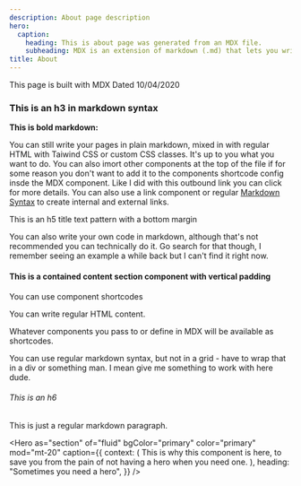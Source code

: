 ```yaml
---
description: About page description
hero:
  caption:
    heading: This is about page was generated from an MDX file.
    subheading: MDX is an extension of markdown (.md) that lets you write JSX code and use React Components in markdown, just change your file extension from .md to .mdx.
title: About
---
```



<Pattern as="h2" mod="py-8 md:py-10 xl:py-12">
  This page is built with MDX
  <Pattern as="hr" is="divider" className="mb-4" />
  <Text pattern="meta" className="block">
    Dated 10/04/2020
  </Text>
</Pattern>

### This is an h3 in markdown syntax

<Pattern as="hr" is="divider" mod="mb-6" />

**This is bold markdown:**

<Pattern mod="py-1" />

You can still write your pages in plain markdown, mixed in with regular HTML with Taiwind CSS or custom CSS classes. It's up to you what you want to do. You can also imort other components at the top of the file if for some reason you don't want to add it to the components shortcode config insde the MDX component. Like I did with <OutboundLink href="https://www.gatsbyjs.com/plugins/gatsby-plugin-mdx/" target="_blank">this outbound link you can click</OutboundLink> for more details. You can also use a <Link to="/">link component</Link> or regular [Markdown Syntax](https://www.gatsbyjs.com/) to create internal and external links.

<Pattern mod="py-6 md:py-8 xl:py-10" />

<Text as="h5" pattern="title" mod="mb-6">
  This is an h5 title text pattern with a bottom margin
</Text>

You can also write your own code in markdown, although that's not recommended you can technically do it. Go search for that though, I remember seeing an example a while back but I can't find it right now.

<Section is="content" isContained mod="py-8 md:py-10 xl:py-12">

#### This is a contained content section component with vertical padding

<Box className="gap-4 grid md:grid-cols-3 my-6">
  <Text as="p" className="md:mb-6">
    You can use component shortcodes
  </Text>
  <p className="md:mb-6">You can write regular HTML content.</p>
  <Element as="p" className="md:mb-6">
    Whatever components you pass to or define in MDX will be available as
    shortcodes.
  </Element>
</Box>

You can use regular markdown syntax, but not in a grid - have to wrap that in a div or something man. I mean give me something to work with here dude.

</Section>

###### This is an h6

This is just a regular markdown paragraph.

<Hero
  as="section"
  of="fluid"
  bgColor="primary"
  color="primary"
  mod="mt-20"
  caption={{
    context: (
      <Text as="h4" pattern="body">
        This is why this component is here, to save you from the pain of not
        having a hero when you need one.
      </Text>
    ),
    heading: "Sometimes you need a hero",
  }}
/>
